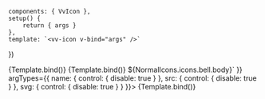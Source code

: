 
<Meta
	title="Components/Icon"
	component={VvIcon}
	args={defaultArgs}
	argTypes={argTypes}
/>

	components: { VvIcon },
	setup() {
		return { args }
	},
	template: `<vv-icon v-bind="args" />`
})

<Canvas>
	<Story
		name="Default"
		args={{
			width: 48
		}}>
		{Template.bind()}
	</Story>
</Canvas>

<Canvas>
	<Story
		name="Remote"
		args={{
			name: 'fingerprint',
			width: 48,
			src: 'https://raw.githubusercontent.com/google/material-design-icons/master/src/action/fingerprint/materialicons/24px.svg'
		}}
		argTypes={{
			name: {
				control: {
					disable: true
				}
			},
			src: {
				control: {
					disable: true
				}
			},
			svg: {
				control: {
					disable: true
				}
			}
		}}>
		{Template.bind()}
	</Story>
</Canvas>

<Canvas>
	<Story
		name="Inline"
		args={{
			name: 'bell-2',
			width: 48,
			svg: `<svg viewBox="0 0 24 24">${NormalIcons.icons.bell.body}</svg>`
		}}
		argTypes={{
			name: {
				control: {
					disable: true
				}
			},
			src: {
				control: {
					disable: true
				}
			},
			svg: {
				control: {
					disable: true
				}
			}
		}}>
		{Template.bind()}
	</Story>
</Canvas>
